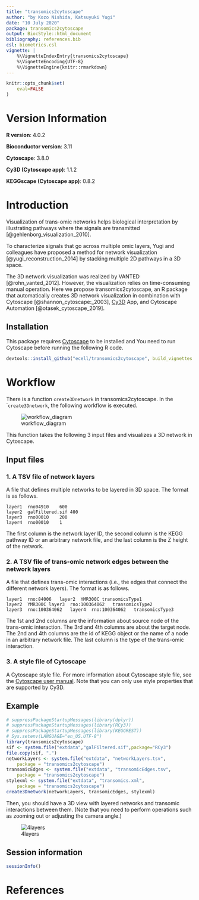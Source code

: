 ```yaml
---
title: "transomics2cytoscape"
author: "by Kozo Nishida, Katsuyuki Yugi"
date: "10 July 2020"
package: transomics2cytoscape
output: BiocStyle::html_document
bibliography: references.bib
csl: biometrics.csl
vignette: |
    %\VignetteIndexEntry{transomics2cytoscape}
    %\VignetteEncoding{UTF-8}
    %\VignetteEngine{knitr::rmarkdown}
---
```


```r
knitr::opts_chunk$set(
    eval=FALSE
)
```

# Version Information

**R version**: 4.0.2

**Bioconductor version**: 3.11

**Cytoscape**: 3.8.0

**Cy3D (Cytoscape app)**: 1.1.2

**KEGGscape (Cytoscape app)**: 0.8.2

# Introduction

Visualization of trans-omic networks helps biological interpretation by
illustrating pathways where the signals are transmitted
[@gehlenborg_visualization_2010].

To characterize signals that go across multiple omic layers, Yugi and
colleagues have proposed a method for network visualization
[@yugi_reconstruction_2014] by stacking multiple 2D pathways in a 3D space.

The 3D network visualization was realized by VANTED [@rohn_vanted_2012].
However, the visualization relies on time-consuming manual operation.
Here we propose transomics2cytoscape, an R package that automatically creates
3D network visualization in combination with
Cytoscape [@shannon_cytoscape:_2003],
[Cy3D](http://apps.cytoscape.org/apps/cy3d) App, and
Cytoscape Automation [@otasek_cytoscape_2019].


## Installation

This package requires [Cytoscape](https://cytoscape.org/) to be installed and
You need to run Cytoscape before running the following R code.

```r
devtools::install_github("ecell/transomics2cytoscape", build_vignettes = TRUE)
```

# Workflow

There is a function `create3Dnetwork` in transomics2cytoscape.
In the ``create3Dnetwork`, the following workflow is executed.

![workflow_diagram](../man/figures/workflow_diagram.jpg)

This function takes the following 3 input files and visualizes a 3D network
in Cytoscape.

## Input files

### 1. A TSV file of network layers

A file that defines multiple networks to be layered in 3D space.
The format is as follows.

```
layer1  rno04910    600
layer2  galFiltered.sif 400
layer3  rno00010    200
layer4  rno00010    1
```

The first column is the network layer ID,
the second column is the KEGG pathway ID or an arbitrary network file,
and the last column is the Z height of the network.

### 2. A TSV file of trans-omic network edges between the network layers

A file that defines trans-omic interactions
(i.e., the edges that connect the different network layers).
The format is as follows.

```
layer1  rno:84006   layer2  YMR300C transomicsType1
layer2  YMR300C layer3  rno:100364062   transomicsType2
layer3  rno:100364062   layer4  rno:100364062   transomicsType3
```

The 1st and 2nd columns are the information about source node of
the trans-omic interaction.
The 3rd and 4th columns are about the target node.
The 2nd and 4th columns are the id of KEGG object or the name of
a node in an arbitrary network file.
The last column is the type of the trans-omic interaction.

### 3. A style file of Cytoscape

A Cytoscape style file.
For more information about Cytoscape style file, see the
[Cytoscape user manual](http://manual.cytoscape.org/en/stable/Styles.html).
Note that you can only use style properties that are supported by Cy3D.

## Example

```r
# suppressPackageStartupMessages(library(dplyr))
# suppressPackageStartupMessages(library(RCy3))
# suppressPackageStartupMessages(library(KEGGREST))
# Sys.setenv(LANGUAGE="en_US.UTF-8") 
library(transomics2cytoscape)
sif <- system.file("extdata","galFiltered.sif",package="RCy3")
file.copy(sif, ".")
networkLayers <- system.file("extdata", "networkLayers.tsv",
    package = "transomics2cytoscape")
transomicEdges <- system.file("extdata", "transomicEdges.tsv",
    package = "transomics2cytoscape")
stylexml <- system.file("extdata", "transomics.xml",
    package = "transomics2cytoscape")
create3Dnetwork(networkLayers, transomicEdges, stylexml)
```

Then, you should have a 3D view with layered networks and transomic
interactions between them.
(Note that you need to perform operations such as zooming out or adjusting the
camera angle.)

![4layers](../man/figures/4layers.jpg)


## Session information {.unnumbered}

```r
sessionInfo()
```

# References
